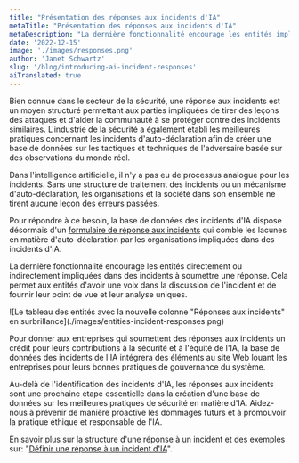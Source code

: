 ```yaml
---
title: "Présentation des réponses aux incidents d'IA"
metaTitle: "Présentation des réponses aux incidents d'IA"
metaDescription: "La dernière fonctionnalité encourage les entités impliquées dans des incidents à soumettre une réponse aux incidents. Cela permet aux entités d'avoir une voix dans la discussion de l'incident."
date: '2022-12-15'
image: './images/responses.png'
author: 'Janet Schwartz'
slug: '/blog/introducing-ai-incident-responses'
aiTranslated: true
---
```


Bien connue dans le secteur de la sécurité, une réponse aux incidents est un moyen structuré permettant aux parties impliquées de tirer des leçons des attaques et d'aider la communauté à se protéger contre des incidents similaires. L'industrie de la sécurité a également établi les meilleures pratiques concernant les incidents d'auto-déclaration afin de créer une base de données sur les tactiques et techniques de l'adversaire basée sur des observations du monde réel.

Dans l'intelligence artificielle, il n'y a pas eu de processus analogue pour les incidents. Sans une structure de traitement des incidents ou un mécanisme d'auto-déclaration, les organisations et la société dans son ensemble ne tirent aucune leçon des erreurs passées.

Pour répondre à ce besoin, la base de données des incidents d'IA dispose désormais d'un [formulaire de réponse aux incidents](/apps/submit/?tags=response) qui comble les lacunes en matière d'auto-déclaration par les organisations impliquées dans des incidents d'IA.

La dernière fonctionnalité encourage les entités directement ou indirectement impliquées dans des incidents à soumettre une réponse. Cela permet aux entités d'avoir une voix dans la discussion de l'incident et de fournir leur point de vue et leur analyse uniques.

<div>![Le tableau des entités avec la nouvelle colonne "Réponses aux incidents" en surbrillance](./images/entities-incident-responses.png)</div>

Pour donner aux entreprises qui soumettent des réponses aux incidents un crédit pour leurs contributions à la sécurité et à l'équité de l'IA, la base de données des incidents de l'IA intégrera des éléments au site Web louant les entreprises pour leurs bonnes pratiques de gouvernance du système.

Au-delà de l'identification des incidents d'IA, les réponses aux incidents sont une prochaine étape essentielle dans la création d'une base de données sur les meilleures pratiques de sécurité en matière d'IA. Aidez-nous à prévenir de manière proactive les dommages futurs et à promouvoir la pratique éthique et responsable de l'IA.

En savoir plus sur la structure d'une réponse à un incident et des exemples sur: "[Définir une réponse à un incident d'IA](/research/5-response)".
